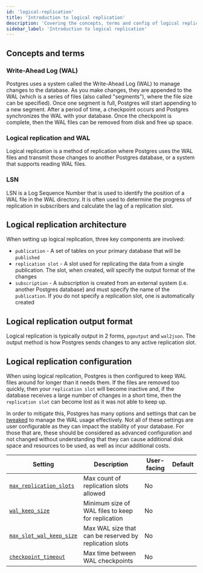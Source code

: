 ```yaml
---
id: 'logical-replication'
title: 'Introduction to logical replication'
description: 'Covering the concepts, terms and config of logical replication'
sidebar_label: 'Introduction to logical replication'
---
```


## Concepts and terms

### Write-Ahead Log (WAL)

Postgres uses a system called the Write-Ahead Log (WAL) to manage changes to the database. As you make changes, they are appended to the WAL (which is a series of files (also called "segments"), where the file size can be specified). Once one segment is full, Postgres will start appending to a new segment. After a period of time, a checkpoint occurs and Postgres synchronizes the WAL with your database. Once the checkpoint is complete, then the WAL files can be removed from disk and free up space.

### Logical replication and WAL

Logical replication is a method of replication where Postgres uses the WAL files and transmit those changes to another Postgres database, or a system that supports reading WAL files.

### LSN

LSN is a Log Sequence Number that is used to identify the position of a WAL file in the WAL directory. It is often used to determine the progress of replication in subscribers and calculate the lag of a replication slot.

## Logical replication architecture

When setting up logical replication, three key components are involved:

- `publication` - A set of tables on your primary database that will be `published`
- `replication slot` - A slot used for replicating the data from a single publication. The slot, when created, will specify the output format of the changes
- `subscription` - A subscription is created from an external system (i.e. another Postgres database) and must specify the name of the `publication`. If you do not specify a replication slot, one is automatically created

## Logical replication output format

Logical replication is typically output in 2 forms, `pgoutput` and `wal2json`. The output method is how Postgres sends changes to any active replication slot.

## Logical replication configuration

When using logical replication, Postgres is then configured to keep WAL files around for longer than it needs them. If the files are removed too quickly, then your `replication slot` will become inactive and, if the database receives a large number of changes in a short time, then the `replication slot` can become lost as it was not able to keep up.

In order to mitigate this, Postgres has many options and settings that can be [tweaked](/guides/database/custom-postgres-config) to manage the WAL usage effectively. Not all of these settings are user configurable as they can impact the stability of your database. For those that are, these should be considered as advanced configuration and not changed without understanding that they can cause additional disk space and resources to be used, as well as incur additional costs.

| Setting                                                                                  | Description                                            | User-facing | Default |
| ---------------------------------------------------------------------------------------- | ------------------------------------------------------ | ----------- | ------- |
| [`max_replication_slots`](https://postgresqlco.nf/doc/en/param/max_replication_slots/)   | Max count of replication slots allowed                 | No          |         |
| [`wal_keep_size`](https://postgresqlco.nf/doc/en/param/wal_keep_size/)                   | Minimum size of WAL files to keep for replication      | No          |         |
| [`max_slot_wal_keep_size`](https://postgresqlco.nf/doc/en/param/max_slot_wal_keep_size/) | Max WAL size that can be reserved by replication slots | No          |         |
| [`checkpoint_timeout`](https://postgresqlco.nf/doc/en/param/checkpoint_timeout/)         | Max time between WAL checkpoints                       | No          |         |
